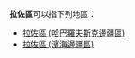 '''拉佐區'''可以指下列地區：
*[[拉佐區_(哈巴羅夫斯克邊疆區)|拉佐區 (哈巴羅夫斯克邊疆區)]]
*[[拉佐區_(濱海邊疆區)|拉佐區 (濱海邊疆區)]]

{{Disambiguation|Cat=三字行政区译名消歧义}}